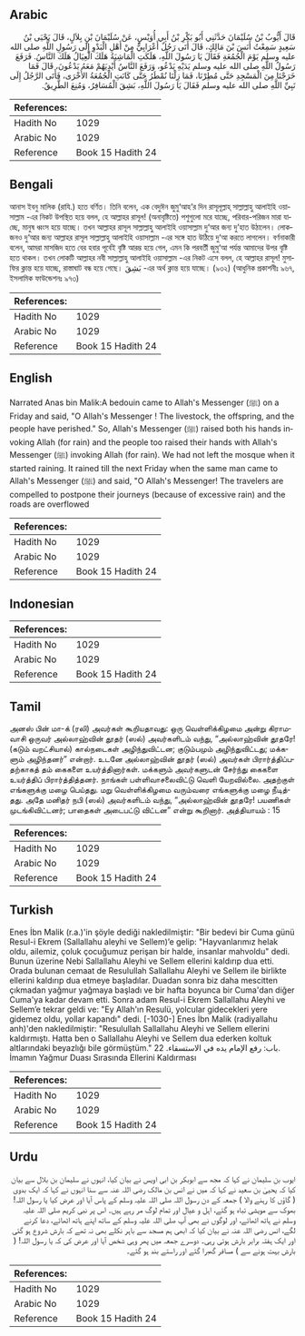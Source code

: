## Arabic


<div dir="rtl" lang="ar" style={{fontSize:'larger',backgroundColor:'#f8f9fa',padding:20}}>
قَالَ أَيُّوبُ بْنُ سُلَيْمَانَ حَدَّثَنِي أَبُو بَكْرِ بْنُ أَبِي أُوَيْسٍ، عَنْ سُلَيْمَانَ بْنِ بِلاَلٍ، قَالَ يَحْيَى بْنُ سَعِيدٍ سَمِعْتُ أَنَسَ بْنَ مَالِكٍ، قَالَ أَتَى رَجُلٌ أَعْرَابِيٌّ مِنْ أَهْلِ الْبَدْوِ إِلَى رَسُولِ اللَّهِ صلى الله عليه وسلم يَوْمَ الْجُمُعَةِ فَقَالَ يَا رَسُولَ اللَّهِ، هَلَكَتِ الْمَاشِيَةُ هَلَكَ الْعِيَالُ هَلَكَ النَّاسُ‏.‏ فَرَفَعَ رَسُولُ اللَّهِ صلى الله عليه وسلم يَدَيْهِ يَدْعُو، وَرَفَعَ النَّاسُ أَيْدِيَهُمْ مَعَهُ يَدْعُونَ، قَالَ فَمَا خَرَجْنَا مِنَ الْمَسْجِدِ حَتَّى مُطِرْنَا، فَمَا زِلْنَا نُمْطَرُ حَتَّى كَانَتِ الْجُمُعَةُ الأُخْرَى، فَأَتَى الرَّجُلُ إِلَى نَبِيِّ اللَّهِ صلى الله عليه وسلم فَقَالَ يَا رَسُولَ اللَّهِ، بَشِقَ الْمُسَافِرُ، وَمُنِعَ الطَّرِيقُ‏.‏
</div>
<div style={{backgroundColor:'#f8f9fa',padding:20, marginBottom: 10}}><table> <thead> <tr> <th>References:</th> <th></th> </tr> </thead> <tbody><tr><td>Hadith No</td><td>1029</td></tr><tr><td>Arabic No</td><td>1029</td></tr><tr><td>Reference</td><td>Book 15 Hadith 24</td></tr></tbody></table></div>

## Bengali


<div dir="ltr" lang="bn" style={{fontSize:'larger',backgroundColor:'#f8f9fa',padding:20}}>
আনাস ইবনু মালিক (রাযি.) হতে বর্ণিত। তিনি বলেন, এক বেদুঈন জুমু‘আহ’র দিন রাসূলূল্লাহ্ সাল্লাল্লাহু আলাইহি ওয়াসাল্লাম -এর নিকট উপস্থিত হয়ে বলল, হে আল্লাহর রাসূল! (অনাবৃষ্টিতে) পশুগুলো মরে যাচ্ছে, পরিবার-পরিজন মারা যাচ্ছে, মানুষ ধ্বংস হয়ে যাচ্ছে। তখন আল্লাহর রাসূল সাল্লাল্লাহু আলাইহি ওয়াসাল্লাম দু‘আর জন্য দু’হাত উঠালেন। লোকজনও দু‘আর জন্য আল্লাহর রাসূল সাল্লাল্লাহু আলাইহি ওয়াসাল্লাম -এর সঙ্গে হাত উঠিয়ে দু‘আ করতে লাগলেন। বর্ণনাকারী বলেন, আমরা মাসজিদ হতে বের হবার পূর্বেই বৃষ্টি আরম্ভ হয়ে গেল, এমন কি পরবর্তী জুমু‘আ পর্যন্ত আমাদের উপর বৃষ্টি হতে থাকল। তখন লোকটি আল্লাহর নবী সাল্লাল্লাহু আলাইহি ওয়াসাল্লাম -এর নিকট এসে বলল, হে আল্লাহর রাসূল! মুসাফির ক্লান্ত হয়ে যাচ্ছে, রাস্তাঘাট বন্ধ হয়ে গেছে। بَشِقَ -এর অর্থ ক্লান্ত হয়ে যাচ্ছে। (৯৩২) (আধুনিক প্রকাশনীঃ ৯৬৭, ইসলামিক ফাউন্ডেশনঃ ৯৭৩)
</div>
<div style={{backgroundColor:'#f8f9fa',padding:20, marginBottom: 10}}><table> <thead> <tr> <th>References:</th> <th></th> </tr> </thead> <tbody><tr><td>Hadith No</td><td>1029</td></tr><tr><td>Arabic No</td><td>1029</td></tr><tr><td>Reference</td><td>Book 15 Hadith 24</td></tr></tbody></table></div>

## English


<div dir="ltr" lang="en" style={{fontSize:'larger',backgroundColor:'#f8f9fa',padding:20}}>
Narrated Anas bin Malik:A bedouin came to Allah's Messenger (ﷺ) on a Friday and said, "O Allah's Messenger ! The livestock, the offspring, and the people have perished." So, Allah's Messenger (ﷺ) raised both his hands invoking Allah (for rain) and the people too raised their hands with Allah's Messenger (ﷺ) invoking Allah (for rain). We had not left the mosque when it started raining. It rained till the next Friday when the same man came to Allah's Messenger (ﷺ) and said, "O Allah's Messenger! The travelers are compelled to postpone their journeys (because of excessive rain) and the roads are overflowed
</div>
<div style={{backgroundColor:'#f8f9fa',padding:20, marginBottom: 10}}><table> <thead> <tr> <th>References:</th> <th></th> </tr> </thead> <tbody><tr><td>Hadith No</td><td>1029</td></tr><tr><td>Arabic No</td><td>1029</td></tr><tr><td>Reference</td><td>Book 15 Hadith 24</td></tr></tbody></table></div>

## Indonesian


<div dir="ltr" lang="id" style={{fontSize:'larger',backgroundColor:'#f8f9fa',padding:20}}>

</div>
<div style={{backgroundColor:'#f8f9fa',padding:20, marginBottom: 10}}><table> <thead> <tr> <th>References:</th> <th></th> </tr> </thead> <tbody><tr><td>Hadith No</td><td>1029</td></tr><tr><td>Arabic No</td><td>1029</td></tr><tr><td>Reference</td><td>Book 15 Hadith 24</td></tr></tbody></table></div>

## Tamil


<div dir="ltr" lang="ta" style={{fontSize:'larger',backgroundColor:'#f8f9fa',padding:20}}>
அனஸ் பின் மா-க் (ரலி) அவர்கள் கூறியதாவது: ஒரு வெள்ளிக்கிழமை அன்று கிராமவாசி ஒருவர் அல்லாஹ்வின் தூதர் (ஸல்) அவர்களிடம் வந்து, “அல்லாஹ்வின் தூதரே! (கடும் வறட்சியால்) கால்நடைகள் அழிந்துவிட்டன; குடும்பமும் அழிந்துவிட்டது; மக்களும் அழிந்தனர்” என்றார். உடனே அல்லாஹ்வின் தூதர் (ஸல்) அவர்கள் பிரார்த்திப்பதற்காகத் தம் கைகளை உயர்த்தினார்கள். மக்களும் அவர்களுடன் சேர்ந்து கைகளை உயர்த்திப் பிரார்த்தித்தனர். நாங்கள் பள்ளிவாசலைவிட்டு வெளி யேறவில்லை. அதற்குள் எங்களுக்கு மழை பெய்தது. மறு வெள்ளிக்கிழமை வரும்வரை எங்களுக்கு மழை நீடித்தது. அதே மனிதர் நபி (ஸல்) அவர்களிடம் வந்து, “அல்லாஹ்வின் தூதரே! பயணிகள் முடங்கிவிட்டனர்; பாதைகள் அடைபட்டு விட்டன” என்று கூறினார். அத்தியாயம் : 15
</div>
<div style={{backgroundColor:'#f8f9fa',padding:20, marginBottom: 10}}><table> <thead> <tr> <th>References:</th> <th></th> </tr> </thead> <tbody><tr><td>Hadith No</td><td>1029</td></tr><tr><td>Arabic No</td><td>1029</td></tr><tr><td>Reference</td><td>Book 15 Hadith 24</td></tr></tbody></table></div>

## Turkish


<div dir="ltr" lang="tr" style={{fontSize:'larger',backgroundColor:'#f8f9fa',padding:20}}>
Enes İbn Malik (r.a.)'in şöyle dediği nakledilmiştir: "Bir bedevi bir Cuma günü Resul-i Ekrem (Sallallahu aleyhi ve Sellem)’e gelip: "Hayvanlarımız helak oldu, aile­miz, çoluk çocuğumuz perişan bir halde, insanlar mahvoldu" dedi. Bunun üzerine Nebi Sallallahu Aleyhi ve Sellem ellerini kaldırıp dua etti. Orada bulunan cemaat de Resulullah Sallallahu Aleyhi ve Sellem ile birlikte ellerini kaldırıp dua etmeye başladılar. Duadan sonra biz daha mescitten çıkmadan yağmur yağmaya başladı ve bir hafta boyunca bir Cuma'dan diğer Cuma'ya kadar devam etti. Sonra adam Resul-i Ekrem Sallallahu Aleyhi ve Sellem’e tekrar geldi ve: "Ey Allah'ın Resulü, yolcular gidecekleri yere gidemez oldu, yollar kapandı" dedi. [-1030-] Enes İbn Malik (radiyallahu anh)'den nakledilmiştir: "Resulullah Sallallahu Aleyhi ve Sellem ellerini kaldırmıştı. Hatta ben o Sallallahu Aleyhi ve Sellem dua ederken koltuk altlarındaki beyazlığı bile görmüştüm." باب: رفع الإمام يده في الاستسقاء. 22. İmamın Yağmur Duası Sırasında Ellerini Kaldırması
</div>
<div style={{backgroundColor:'#f8f9fa',padding:20, marginBottom: 10}}><table> <thead> <tr> <th>References:</th> <th></th> </tr> </thead> <tbody><tr><td>Hadith No</td><td>1029</td></tr><tr><td>Arabic No</td><td>1029</td></tr><tr><td>Reference</td><td>Book 15 Hadith 24</td></tr></tbody></table></div>

## Urdu


<div dir="rtl" lang="ur" style={{fontSize:'larger',backgroundColor:'#f8f9fa',padding:20}}>
ایوب بن سلیمان نے کہا کہ مجھ سے ابوبکر بن ابی اویس نے بیان کیا، انہوں نے سلیمان بن بلال سے بیان کیا کہ یحییٰ بن سعید نے کہا کہ میں نے انس بن مالک رضی اللہ عنہ سے سنا انہوں نے کہا کہ ایک بدوی ( گاؤں کا رہنے والا ) جمعہ کے دن رسول اللہ صلی اللہ علیہ وسلم کے پاس آیا اور عرض کیا یا رسول اللہ! بھوک سے مویشی تباہ ہو گئے، اہل و عیال اور تمام لوگ مر رہے ہیں۔ اس پر نبی کریم صلی اللہ علیہ وسلم نے ہاتھ اٹھائے، اور لوگوں نے بھی آپ صلی اللہ علیہ وسلم کے ساتھ اپنے ہاتھ اٹھائے، دعا کرنے لگے، انس رضی اللہ عنہ نے بیان کیا کہ ابھی ہم مسجد سے باہر نکلے بھی نہ تھے کہ بارش شروع ہو گئی اور ایک ہفتہ برابر بارش ہوتی رہی۔ دوسرے جمعہ میں پھر وہی شخص آیا اور عرض کی کہ یا رسول اللہ! ( بارش بہت ہونے سے ) مسافر گھبرا گئے اور راستے بند ہو گئے۔
</div>
<div style={{backgroundColor:'#f8f9fa',padding:20, marginBottom: 10}}><table> <thead> <tr> <th>References:</th> <th></th> </tr> </thead> <tbody><tr><td>Hadith No</td><td>1029</td></tr><tr><td>Arabic No</td><td>1029</td></tr><tr><td>Reference</td><td>Book 15 Hadith 24</td></tr></tbody></table></div>